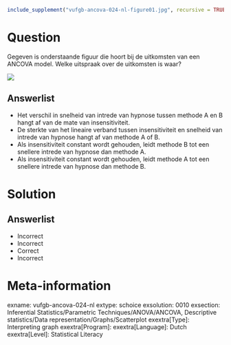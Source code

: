 ```{r, echo = FALSE, results = "hide"}
include_supplement("vufgb-ancova-024-nl-figure01.jpg", recursive = TRUE)
```

Question
========

Gegeven is onderstaande figuur die hoort bij de uitkomsten van een ANCOVA model. Welke uitspraak over de uitkomsten is waar?

![](vufgb-ancova-024-nl-figure01.jpg)
  
Answerlist
----------
* Het verschil in snelheid van intrede van hypnose tussen methode A en B hangt af van de mate van insensitiviteit.
* De sterkte van het lineaire verband tussen insensitiviteit en snelheid van intrede van hypnose hangt af van methode A of B.
* Als insensitiviteit constant wordt gehouden, leidt methode B tot een snellere intrede van hypnose dan methode A.
* Als insensitiviteit constant wordt gehouden, leidt methode A tot een snellere intrede van hypnose dan methode B.

Solution
========

Answerlist
----------
* Incorrect
* Incorrect
* Correct
* Incorrect

Meta-information
================
exname: vufgb-ancova-024-nl
extype: schoice
exsolution: 0010
exsection: Inferential Statistics/Parametric Techniques/ANOVA/ANCOVA, Descriptive statistics/Data representation/Graphs/Scatterplot
exextra[Type]: Interpreting graph
exextra[Program]: 
exextra[Language]: Dutch
exextra[Level]: Statistical Literacy